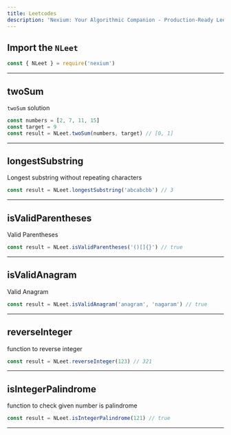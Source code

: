```yaml
---
title: Leetcodes
description: 'Nexium: Your Algorithmic Companion - Production-Ready LeetCode Solutions Just One Import Away'
---
```


## Import the `NLeet`

```js
const { NLeet } = require('nexium')
```

---

## twoSum

`twoSum` solution

```js
const numbers = [2, 7, 11, 15]
const target = 9
const result = NLeet.twoSum(numbers, target) // [0, 1]
```

---

## longestSubstring

Longest substring without repeating characters

```js
const result = NLeet.longestSubstring('abcabcbb') // 3
```

---

## isValidParentheses

Valid Parentheses

```js
const result = NLeet.isValidParentheses('()[]{}') // true
```

---

## isValidAnagram

Valid Anagram

```js
const result = NLeet.isValidAnagram('anagram', 'nagaram') // true
```

---

## reverseInteger

function to reverse integer

```js
const result = NLeet.reverseInteger(123) // 321
```

---

## isIntegerPalindrome

function to check given number is palindrome

```js
const result = NLeet.isIntegerPalindrome(121) // true
```

---
